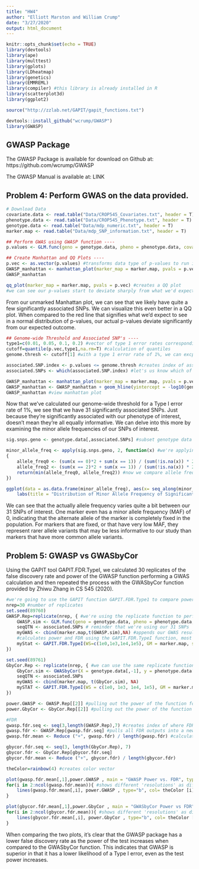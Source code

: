 ```yaml
---
title: "HW4"
author: "Elliott Marston and William Crump"
date: "3/27/2020"
output: html_document
---
```


```r
knitr::opts_chunk$set(echo = TRUE)
library(devtools)
library(ape)
library(multtest)
library(gplots)
library(LDheatmap)
library(genetics)
library(EMMREML)
library(compiler) #this library is already installed in R
library(scatterplot3d)
library(ggplot2)

source("http://zzlab.net/GAPIT/gapit_functions.txt")

devtools::install_github("wcrump/GWASP")
library(GWASP)
```

## GWASP Package

The GWASP Package is available for download on Github at: https://github.com/wcrump/GWASP 

The GWASP Manual is available at: LINK

## Problem 4: Perform GWAS on the data provided.

```r
# Download Data
covariate.data <- read.table("Data/CROP545_Covariates.txt", header = T)
phenotype.data <- read.table("Data/CROP545_Phenotype.txt", header = T)
genotype.data <- read.table("Data/mdp_numeric.txt", header = T)
marker.map <- read.table("Data/mdp_SNP_information.txt", header = T)
```
```r
## Perform GWAS using GWASP function ----
p.values <- GLM.func(geno = genotype.data, pheno = phenotype.data, covariates = covariate.data, PCs = 3, thresh = 0.3)

## Create Manhattan and QQ Plots ----
p.vec <- as.vector(p.values) #transforms data type of p-values to run in manhattan plot function
GWASP_manhattan <- manhattan_plot(marker_map = marker.map, pvals = p.vec) #creates manhattan plot
GWASP_manhattan

qq_plot(marker_map = marker.map, pvals = p.vec) #creates a QQ plot
#we can see our p-values start to deviate sharply from what we'd expect to see with a normal distribution
```
From our unmarked Manhattan plot, we can see that we likely have quite a few significantly associated SNPs. We can visualize this even better in a QQ plot. When compared to the red line that signifies what we'd expect to see in a normal distribution of p-values, our actual p-values deviate significantly from our expected outcome. 
```r
## Genome-wide Threshold and Associated SNP's ----
type1=c(0.01, 0.05, 0.1, 0.2) #vector of type 1 error rates corresponding to 1%, 5%, 10%, and 20%
cutoff=quantile(p.vec,type1,na.rm=T) #calculation of quantiles
genome.thresh <- cutoff[1] #with a type 1 error rate of 1%, we can excpect SNPs with p-values higher than this to be associated SNPs

associated.SNP.index <- p.values <= genome.thresh #creates index of associated SNPs
associated.SNPs <- which(associated.SNP.index) #let's us know which of our 3000 markers are our significant ones

GWASP_manhattan <- manhattan_plot(marker_map = marker.map, pvals = p.vec, QTN_index = associated.SNPs) #create manhattan plot
GWASP_manhattan <- GWASP_manhattan + geom_hline(yintercept = -log10(genome.thresh), linetype = "dashed", color = "black") #add significance threshold
GWASP_manhattan #view manhattan plot
```

Now that we've calculated our genome-wide threshold for a Type I error rate of 1%, we see that we have 31 significantly associated SNPs. Just because they're significantly associated with our phenotype of interest, doesn't mean they're all equally informative. We can delve into this more by examining the minor allele frequencies of our SNPs of interest.
```r
sig.snps.geno <- genotype.data[,associated.SNPs] #subset genotype data of only the significant SNPs

minor_allele_freq <- apply(sig.snps.geno, 2, function(x) #we're applying the function(x) across all columns, designated by the 2, in our sig SNP genotype data to calculate MAF
{
	allele_freq0 <- (sum(x == 0)*2 + sum(x == 1)) / (sum(!is.na(x)) * 2) #frequency of allele 0 is calculated, includes half of heterozygote frequency
	allele_freq2 <- (sum(x == 2)*2 + sum(x == 1)) / (sum(!is.na(x)) * 2) #frequency of allele 2 is calculated, includes half of heterozygote frequency
	return(min(allele_freq0, allele_freq2)) #now we compare allele freq 0 to allele freq 2 and return the lesser of the two
})

ggplot(data = as.data.frame(minor_allele_freq), aes(x= seq_along(minor_allele_freq), y = minor_allele_freq)) + geom_point() +
	labs(title = "Distribution of Minor Allele Frequency of Significant SNPs", x = "SNP Index", y = "Minor Allele Frequency")
```

We can see that the actually allele frequency varies quite a bit between our 31 SNPs of interest. One marker even has a minor allele frequency (MAF) of 0, indicating that the alternate allele of the marker is completely fixed in the population. For markers that are fixed, or that have very low MAF, they represent rarer allele variants that may be less informative to our study than markers that have more common allele variants.  

## Problem 5: GWASP vs GWASbyCor

Using the GAPIT tool GAPIT.FDR.TypeI, we calculated 30 replicates of the false discovery rate and power of the GWASP function performing a GWAS calculation and then repeated the process with the GWASbyCor function provided by Zhiwu Zhang in CS 545 (2020). 

```r
#we're going to use the GAPIT function GAPIT.FDR.Type1 to compare power and FDR between the two methods
nrep=30 #number of replicates
set.seed(89760)
GWASP.Rep=replicate(nrep, { #we're using the replicate function to perform GWAS and then calculate power and FDR multiple times
	GWASP.sim <- GLM.func(geno = genotype.data, pheno = phenotype.data, covariates = covariate.data) #perform GWAS
	seqQTN <- associated.SNPs # reminder that we're using our 31 SNPs
	myGWAS <- cbind(marker.map,t(GWASP.sim),NA) #appends our GWAS results to our marker map into a single data frame
	#calculates power and FDR using the GAPIT.FDR.TypeI function, most parameters kept to default
	myStat <- GAPIT.FDR.TypeI(WS=c(1e0,1e3,1e4,1e5), GM = marker.map, seqQTN = associated.SNPs, GWAS = myGWAS, maxOut = 100,MaxBP=1e10)
})

set.seed(89761)
GbyCor.Rep <- replicate(nrep, { #we can use the same replicate function structure to calculate FDR and power for GWASbyCor
	GbyCor.sim <- GWASbyCor(X = genotype.data[,-1], y = phenotype.data[,-1])
	seqQTN <- associated.SNPs
	myGWAS <- cbind(marker.map, t(GbyCor.sim), NA)
	mySTAT <- GAPIT.FDR.TypeI(WS = c(1e0, 1e3, 1e4, 1e5), GM = marker.map, seqQTN = associated.SNPs, GWAS = myGWAS, maxOut = 100, MaxBP = 1e10)
})

power.GWASP <- GWASP.Rep[[2]] #pulling out the power of the function for use in plotting
power.GbyCor <- GbyCor.Rep[[2]] #pulling out the power of the function for use in plotting

#FDR
gwasp.fdr.seq <- seq(3,length(GWASP.Rep),7) #creates index of where FDR values are stored of every replicate
gwasp.fdr <- GWASP.Rep[gwasp.fdr.seq] #pulls all FDR outputs into a new list of just FDR data
gwasp.fdr.mean <- Reduce ("+", gwasp.fdr) / length(gwasp.fdr) #calculates the FDR mean for each individual replicate

gbycor.fdr.seq <- seq(3, length(GbyCor.Rep), 7)
gbycor.fdr <- GbyCor.Rep[gbycor.fdr.seq]
gbycor.fdr.mean <- Reduce ("+", gbycor.fdr) / length(gbycor.fdr)

theColor=rainbow(4) #creates color vector

plot(gwasp.fdr.mean[,1],power.GWASP , main = "GWASP Power vs. FDR", type="b", col=theColor [1],xlim=c(0,1)) #plots GWASP FDR means against power
for(i in 2:ncol(gwasp.fdr.mean)){ #shows different 'resolutions' as different colors
	lines(gwasp.fdr.mean[,i], power.GWASP , type="b", col= theColor [i])
}

plot(gbycor.fdr.mean[,1],power.GbyCor , main = "GWASbyCor Power vs FDR", type="b", col=theColor [1],xlim=c(0,1)) #plots GbyCor FDR means against power
for(i in 2:ncol(gbycor.fdr.mean)){ #shows different 'resolutions' as different colors
	lines(gbycor.fdr.mean[,i], power.GbyCor , type="b", col= theColor [i])
}

```

When comparing the two plots, it's clear that the GWASP package has a lower false discovery rate as the power of the test increases when compared to the GWASbyCor function. This indicates that GWASP is superior in that it has a lower likelihood of a Type I error, even as the test power increases. 
